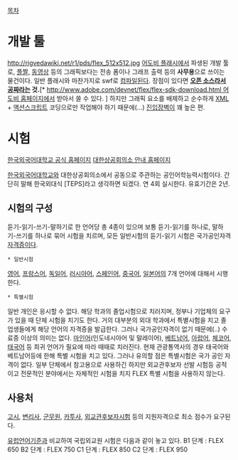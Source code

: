 [[목차]]

= 개발 툴 =
http://rigvedawiki.net/r1/pds/flex_512x512.jpg
[[어도비 플래시]]에서 파생된 개발 툴로, [[플짤]], [[동영상]] 등의 그래픽보다는 전송 폼이나 그래프 출력 등의 '''사무용'''으로 쓰이는 물건이다. 일반 플래시와 마찬가지로 swf로 [[컴파일]]된다.
장점이 있다면 '''[[오픈 소스]]라서 [[공짜]]라는 것.'''[* [[http://www.adobe.com/devnet/flex/flex-sdk-download.html 어도비 홈페이지]]에서 받아서 쓸 수 있다. ] 하지만 그래픽 요소를 배제하고 순수하게 [[XML]] + [[액션스크립트]] 코딩으로만 작업해야 하기 때문에(...) [[진입장벽]]이 꽤 높은 편.

= 시험 =
[http://flex.hufs.ac.kr/ 한국외국어대학교 공식 홈페이지]
[http://license.korcham.net/eximinfo/guide/guide_view.jsp?flag=0333 대한상공회의소 안내 홈페이지]

[[한국외국어대학교]]와 대한상공회의소에서 공동으로 주관하는 공인어학능력시험이다.
간단히 말해 한국외대식 [TEPS]라고 생각하면 되겠다. 
연 4회 실시한다. 유효기간은 2년.

== 시험의 구성 ==
듣기-읽기-쓰기-말하기로 한 언어당 총 4종이 있으며 보통 듣기-읽기를 하나로, 말하기-쓰기를 하나로 묶어 시험을 치르며, 모든 일반시험의 듣기-읽기 시험은 국가공인자격 [[자격증]]이다.

 * 일반시험
[[영어]], [[프랑스어]], [[독일어]], [[러시아어]], [[스페인어]], [[중국어]], [[일본어]]의 7개 언어에 대해서 시행한다. 

 * 특별시험
일반 개인은 응시할 수 없다. 해당 학과의 졸업시험으로 치러지며, 정부나 기업체의 요구가 있을 때 단체 시험을 치기도 한다. 거의 대부분의 외대 학과에서 특별시험을 치고 졸업생들에게 해당 언어의 자격증을 발급한다. 그러나 국가공인자격이 없기 때문에(..) 수료증 이상의 의미는 없다.
[[마인어]](인도네시아어 및 말레이어), [[베트남어]], [[아랍어]], [[체코어]], [[태국어]] 등 희귀 언어가 필요에 따라 때때로 치러진다. 현재 관광통역사의 경우 태국어와 베트남어등에 한해 특별 시험을 치고 있다. 그러나 유의할 점은 특별시험은 국가 공인 자격이 없다. 일부 단체에서 참고용으로 사용하긴 하지만 외교관후보자 선발 시험등 공적이고 전문적인 분야에서는 자체적인 시험을 치지 FLEX 특별 시험을 사용하지 않는다.

== 사용처 ==
[[고시]], [[변리사]], [[군무원]], [[카투사]], [[외교관후보자시험]] 등의 지원자격으로 최소 점수가 요구된다.

[[유럽언어기준]]과 비교하여 국립외교원 시험은 다음과 같이 놓고 있다.
В1 단계 : FLEX 650
B2 단계 : FLEX 750
C1 단계 : FLEX 850
C2 단계 : FLEX 950

